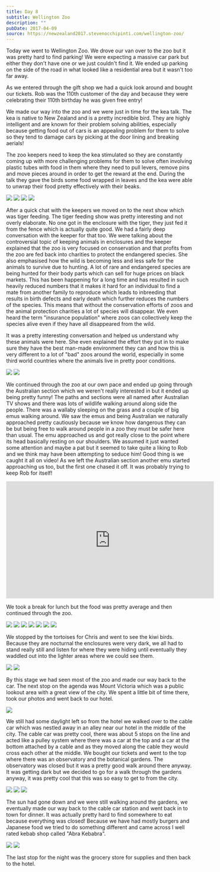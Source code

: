 ```yaml
---
title: Day 8
subtitle: Wellington Zoo
description: ""
pubDate: 2017-04-09
source: https://newzealand2017.stevenocchipinti.com/wellington-zoo/
---
```



Today we went to Wellington Zoo. We drove our van over to the zoo but it was
pretty hard to find parking! We were expecting a massive car park but either
they don't have one or we just couldn't find it. We ended up parking on the side
of the road in what looked like a residential area but it wasn't too far away.

As we entered through the gift shop we had a quick look around and bought our
tickets. Rob was the 110th customer of the day and because they were celebrating
their 110th birthday he was given free entry!

We made our way into the zoo and we were just in time for the kea talk. The kea
is native to New Zealand and is a pretty incredible bird. They are highly
intelligent and are known for their problem solving abilities, especially
because getting food out of cars is an appealing problem for them to solve so
they tend to damage cars by picking at the door lining and breaking aerials!

The zoo keepers need to keep the kea stimulated so they are constantly coming up
with more challenging problems for them to solve often involving plastic tubes
with food in them where they need to pull levers, remove pins and move pieces
around in order to get the reward at the end. During the talk they gave the
birds some food wrapped in leaves and the kea were able to unwrap their food
pretty effectively with their beaks.

<Grid>
  <Img src="2017-new-zealand/vkbtedqihbjor9i5hfqr" />
  <Img src="2017-new-zealand/ywaloqwmbahgyxcastjh" />
  <Img src="2017-new-zealand/v60zwi4wyjs52usnjsmz" />
  <Img src="2017-new-zealand/muyxbwfar8mdayzqu5wp" />
</Grid>

After a quick chat with the keepers we moved on to the next show which was tiger
feeding. The tiger feeding show was pretty interesting and not overly elaborate.
No one got in the enclosure with the tiger, they just fed it from the fence
which is actually quite good. We had a fairly deep conversation with the keeper
for that too. We were talking about the controversial topic of keeping animals
in enclosures and the keeper explained that the zoo is very focused on
conservation and that profits from the zoo are fed back into charities to
protect the endangered species. She also emphasised how the wild is becoming
less and less safe for the animals to survive due to hunting. A lot of rare and
endangered species are being hunted for their body parts which can sell for huge
prices on black markets. This has been happening for a long time and has
resulted in such heavily reduced numbers that it makes it hard for an individual
to find a mate from another family to reproduce which leads to inbreeding that
results in birth defects and early death which further reduces the numbers of
the species. This means that without the conservation efforts of zoos and the
animal protection charities a lot of species will disappear. We even heard the
term "insurance population" where zoos can collectively keep the species alive
even if they have all disappeared from the wild.

It was a pretty interesting conversation and helped us understand why these
animals were here. She even explained the effort they put in to make sure they
have the best man-made environment they can and how this is very different to a
lot of "bad" zoos around the world, especially in some third world countries
where the animals live in pretty poor conditions.

<Grid>
  <Img src="2017-new-zealand/ay5ji2gmtzwkckcnplt2" />
  <Img src="2017-new-zealand/jx7o6ouuxxbl4nljhexp" />
</Grid>

We continued through the zoo at our own pace and ended up going through the
Australian section which we weren't really interested in but it ended up being
pretty funny! The paths and sections were all named after Australian TV shows
and there was lots of wildlife walking around along side the people. There was a
wallaby sleeping on the grass and a couple of big emus walking around. We saw
the emus and being Australian we naturally approached pretty cautiously
because we know how dangerous they can be but being free to walk around people
in a zoo they must be safer here than usual. The emu approached us and got
really close to the point where its head basically resting on our shoulders. We
assumed it just wanted some attention and maybe a pat but it seemed to take
quite a liking to Rob and we think may have been attempting to seduce him! Good
thing is we caught it all on video! As we left the Australian section another
emu started approaching us too, but the first one chased it off. It was probably
trying to keep Rob for itself!

<iframe
  width="560"
  height="315"
  src="https://www.youtube.com/embed/83cfdiAD6TE"
  frameborder="0"
  allowfullscreen
></iframe>

We took a break for lunch but the food was pretty average and then continued
through the zoo.

<Grid>
  <Img src="2017-new-zealand/hwqdoo2p7ee9zn1maayx" />
  <Img src="2017-new-zealand/wp0ngxmjt5fnuyzdsire" />
  <Img src="2017-new-zealand/ikufas7f7omc9n8kkfxj" />
  <Img src="2017-new-zealand/kz9owuu3jvvihu4rtrjf" />
  <Img src="2017-new-zealand/l0vkfl5zeqsdvqeofmt6" />
  <Img src="2017-new-zealand/u4y8jz3jiwhqiiyxgw5y" />
  <Img src="2017-new-zealand/mtzbr5pkzlsfpcxitxdx" />
</Grid>

We stopped by the tortoises for Chris and went to see the kiwi
birds. Because they are nocturnal the enclosures were very dark, we all had to
stand really still and listen for where they were hiding until eventually they
waddled out into the lighter areas where we could see them.

<Grid>
  <Img src="2017-new-zealand/y7wg2hgmrvpwofzihhc9" />
  <Img src="2017-new-zealand/ucn5cv1ws7h9f8achdee" />
</Grid>

By this stage we had seen most of the zoo and made our way back to the car. The
next stop on the agenda was Mount Victoria which was a public lookout area with
a great view of the city. We spent a little bit of time there, took our photos
and went back to our hotel.

<Img originalAspectRatio src="2017-new-zealand/emakxvifndjfhbazckki" />

We still had some daylight left so from the hotel we walked over to the cable
car which was nestled away in an alley near our hotel in the middle of the city.
The cable car was pretty cool, there was about 5 stops on the line and acted
like a pulley system where there was a car at the top and a car at the bottom
attached by a cable and as they moved along the cable they would cross each
other at the middle. We bought our tickets and went to the top where there was
an observatory and the botanical gardens. The observatory was closed but it was
a pretty good walk around there anyway. It was getting dark but we decided to go
for a walk through the gardens anyway, it was pretty cool that this was so easy
to get to from the city.

<Grid>
  <Img src="2017-new-zealand/iycs3hu7wybwjyu8nb6f" />
  <Img src="2017-new-zealand/hx3x3ch8rr93edfwpn4e" />
  <Img src="2017-new-zealand/tav6hstsnsqv2alx3hae" />
</Grid>

The sun had gone down and we were still walking around the gardens, we
eventually made our way back to the cable car station and went back in to town
for dinner. It was actually pretty hard to find somewhere to eat because
everything was closed! Because we have had mostly burgers and Japanese food we
tried to do something different and came across I well rated kebab shop called
"Abra Kebabra".

<Grid>
  <Img src="2017-new-zealand/zqfyvfkzffymqiybwb9l" />
  <Img src="2017-new-zealand/yrygbrunhb0bzeptvean" />
</Grid>

The last stop for the night was the grocery store for supplies and then back to
the hotel.
